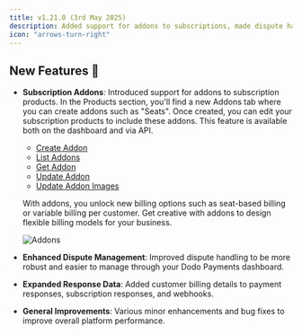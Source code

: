 ```yaml
---
title: v1.21.0 (3rd May 2025)
description: Added support for addons to subscriptions, made dispute handling more robust, and added customer billing details to payment responses.
icon: "arrows-turn-right"
---
```


## New Features 🚀

- **Subscription Addons**: Introduced support for addons to subscription products. In the Products section, you'll find a new Addons tab where you can create addons such as "Seats". Once created, you can edit your subscription products to include these addons. This feature is available both on the dashboard and via API.
  - [Create Addon](/api-reference/addons/create-addon)
  - [List Addons](/api-reference/addons/list-addons)
  - [Get Addon](/api-reference/addons/get-addon)
  - [Update Addon](/api-reference/addons/update-addon)
  - [Update Addon Images](/api-reference/addons/update-addon-images)

  With addons, you unlock new billing options such as seat-based billing or variable billing per customer. Get creative with addons to design flexible billing models for your business.

  <Frame>
    <img alt="Addons" src="/images/changelog/addons.png" />
  </Frame>

- **Enhanced Dispute Management**: Improved dispute handling to be more robust and easier to manage through your Dodo Payments dashboard.

- **Expanded Response Data**: Added customer billing details to payment responses, subscription responses, and webhooks.

- **General Improvements**: Various minor enhancements and bug fixes to improve overall platform performance.
